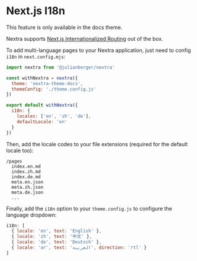 
# Next.js I18n

<Callout type="warning">
  This feature is only available in the docs theme.
</Callout>

Nextra supports
[Next.js Internationalized Routing](https://nextjs.org/docs/advanced-features/i18n-routing)
out of the box.

To add multi-language pages to your Nextra application, just need to config
`i18n` in `next.config.mjs`:

```js filename="next.config.mjs"
import nextra from '@julianberger/nextra'

const withNextra = nextra({
  theme: 'nextra-theme-docs',
  themeConfig: './theme.config.js'
})

export default withNextra({
  i18n: {
    locales: ['en', 'zh', 'de'],
    defaultLocale: 'en'
  }
})
```

Then, add the locale codes to your file extensions (required for the default
locale too):

```text
/pages
  index.en.md
  index.zh.md
  index.de.md
  meta.en.json
  meta.zh.json
  meta.de.json
  ...
```

Finally, add the `i18n` option to your `theme.config.js` to configure the
language dropdown:

```jsx filename="theme.config.js"
i18n: [
  { locale: 'en', text: 'English' },
  { locale: 'zh', text: '中文' },
  { locale: 'de', text: 'Deutsch' },
  { locale: 'ar', text: 'العربية', direction: 'rtl' }
]
```
